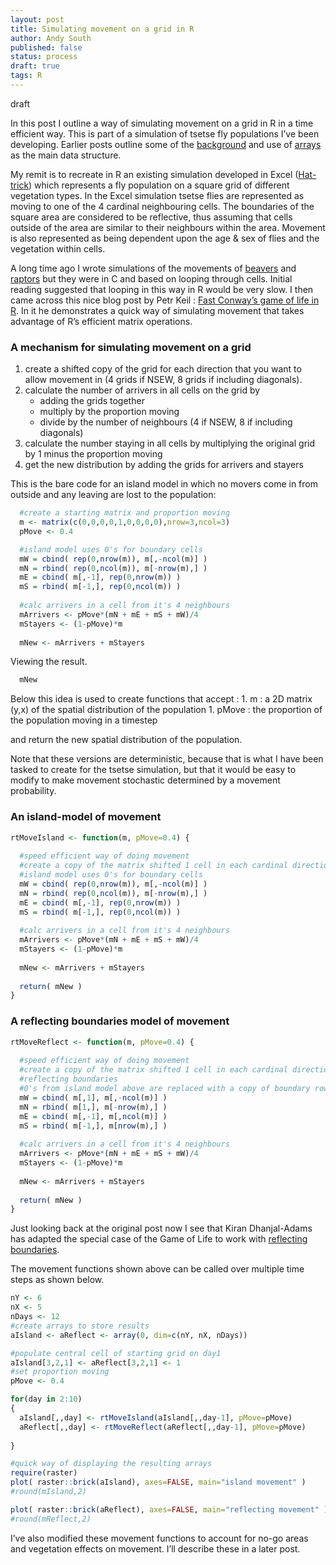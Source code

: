 ```yaml
---
layout: post
title: Simulating movement on a grid in R
author: Andy South
published: false
status: process
draft: true
tags: R 
---
```


draft

In this post I outline a way of simulating movement on a grid in R in a time efficient way. This is part of a simulation of tsetse fly populations I've been developing. Earlier posts outline some of the [background]({% post_url 2014-12-12-rtsetse-intro %}) and use of [arrays]({% post_url 2015-01-23-simulation-arrays %}) as the main data structure.

My remit is to recreate in R an existing simulation developed in Excel ([Hat-trick](www.tsetse.org)) which represents a fly population on a square grid of different vegetation types. In the Excel simulation tsetse flies are represented as moving to one of the 4 cardinal neighbouring cells. The boundaries of the square area are considered to be reflective, thus assuming that cells outside of the area are similar to their neighbours within the area. Movement is also represented as being dependent upon the age & sex of flies and the vegetation within cells.  

A long time ago I wrote simulations of the movements of [beavers](http://www.academia.edu/2267737/Simulating_the_proposed_reintroduction_of_the_European_beaver_Castor_fiber_to_Scotland) and [raptors](https://www.academia.edu/4460440/Mate_finding_dispersal_distances_and_population_growth_in_invading_species_a_spatially_explicit_model) but they were in C and based on looping through cells. Initial reading suggested that looping in this way in R would be very slow. I then came across this nice blog post by Petr Keil : [Fast Conway's game of life in R](http://www.petrkeil.com/?p=236). In it he demonstrates a quick way of simulating movement that takes advantage of R's efficient matrix operations. 

### A mechanism for simulating movement on a grid

1. create a shifted copy of the grid for each direction that you want to allow movement in (4 grids if NSEW, 8 grids if including diagonals).
1. calculate the number of arrivers in all cells on the grid by 
   + adding the grids together 
   + multiply by the proportion moving
   + divide by the number of neighbours (4 if NSEW, 8 if including diagonals)
1. calculate the number staying in all cells by multiplying the original grid by 1 minus the proportion moving 
1. get the new distribution by adding the grids for arrivers and stayers

This is the bare code for an island model in which no movers come in from outside and any leaving are lost to the population: 

```r

  #create a starting matrix and proportion moving
  m <- matrix(c(0,0,0,0,1,0,0,0,0),nrow=3,ncol=3)
  pMove <- 0.4

  #island model uses 0's for boundary cells
  mW = cbind( rep(0,nrow(m)), m[,-ncol(m)] )
  mN = rbind( rep(0,ncol(m)), m[-nrow(m),] )
  mE = cbind( m[,-1], rep(0,nrow(m)) )
  mS = rbind( m[-1,], rep(0,ncol(m)) )
 
  #calc arrivers in a cell from it's 4 neighbours
  mArrivers <- pMove*(mN + mE + mS + mW)/4
  mStayers <- (1-pMove)*m
  
  mNew <- mArrivers + mStayers
```

Viewing the result.
```r
  mNew
```


Below this idea is used to create functions that accept :
1. m : a 2D matrix (y,x) of the spatial distribution of the population
1. pMove : the proportion of the population moving in a timestep

and return the new spatial distribution of the population.

Note that these versions are deterministic, because that is what I have been tasked to create for the tsetse simulation, but that it would be easy to modify to make movement stochastic determined by a movement probability.


### An island-model of movement

```r
rtMoveIsland <- function(m, pMove=0.4) {
  
  #speed efficient way of doing movement
  #create a copy of the matrix shifted 1 cell in each cardinal direction
  #island model uses 0's for boundary cells
  mW = cbind( rep(0,nrow(m)), m[,-ncol(m)] )
  mN = rbind( rep(0,ncol(m)), m[-nrow(m),] )
  mE = cbind( m[,-1], rep(0,nrow(m)) )
  mS = rbind( m[-1,], rep(0,ncol(m)) )
 
  #calc arrivers in a cell from it's 4 neighbours
  mArrivers <- pMove*(mN + mE + mS + mW)/4
  mStayers <- (1-pMove)*m
  
  mNew <- mArrivers + mStayers
  
  return( mNew )
}
```


### A reflecting boundaries model of movement

```r
rtMoveReflect <- function(m, pMove=0.4) {
  
  #speed efficient way of doing movement
  #create a copy of the matrix shifted 1 cell in each cardinal direction
  #reflecting boundaries
  #0's from island model above are replaced with a copy of boundary row or col
  mW = cbind( m[,1], m[,-ncol(m)] )
  mN = rbind( m[1,], m[-nrow(m),] )
  mE = cbind( m[,-1], m[,ncol(m)] )
  mS = rbind( m[-1,], m[nrow(m),] ) 
  
  #calc arrivers in a cell from it's 4 neighbours
  mArrivers <- pMove*(mN + mE + mS + mW)/4
  mStayers <- (1-pMove)*m
  
  mNew <- mArrivers + mStayers
  
  return( mNew )
}
```

Just looking back at the original post now I see that Kiran Dhanjal-Adams has adapted the special case of the Game of Life to work with [reflecting boundaries](https://uqkdhanj.wordpress.com/2014/10/20/getting-started-with-r/).


The movement functions shown above can be called over multiple time steps as shown below.

```r

nY <- 6
nX <- 5
nDays <- 12
#create arrays to store results
aIsland <- aReflect <- array(0, dim=c(nY, nX, nDays))

#populate central cell of starting grid on day1
aIsland[3,2,1] <- aReflect[3,2,1] <- 1
#set proportion moving
pMove <- 0.4

for(day in 2:10)
{
  aIsland[,,day] <- rtMoveIsland(aIsland[,,day-1], pMove=pMove)  
  aReflect[,,day] <- rtMoveReflect(aReflect[,,day-1], pMove=pMove)
    
}

#quick way of displaying the resulting arrays
require(raster)
plot( raster::brick(aIsland), axes=FALSE, main="island movement" )
#round(mIsland,2)

plot( raster::brick(aReflect), axes=FALSE, main="reflecting movement" )
#round(mReflect,2)

```



I've also modified these movement functions to account for no-go areas and vegetation effects on movement. I'll describe these in a later post.








